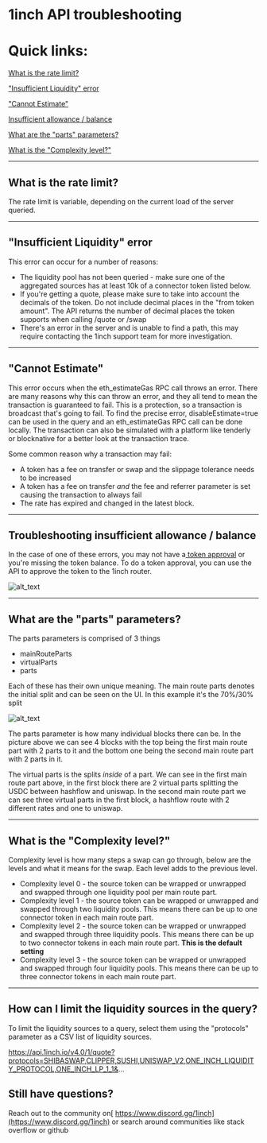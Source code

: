 <h1>1inch API troubleshooting</h1>


<h1>Quick links:</h1>


[What is the rate limit?](https://help.1inch.io/en/articles/5998758-1inch-api-troubleshooting#h_cdaa0dc28c)

["Insufficient Liquidity" error](https://help.1inch.io/en/articles/5998758-1inch-api-troubleshooting#h_26a92a140f)

["Cannot Estimate"](https://help.1inch.io/en/articles/5998758-1inch-api-troubleshooting#h_fdfd390620)

[Insufficient allowance / balance](https://help.1inch.io/en/articles/5998758-1inch-api-troubleshooting#h_57ea327d34)

[What are the "parts" parameters?](https://help.1inch.io/en/articles/5998758-1inch-api-troubleshooting#h_caa7c96bf6)

[What is the "Complexity level?"](https://help.1inch.io/en/articles/5998758-1inch-api-troubleshooting#h_f7a65b4db1)


---

<h2>What is the rate limit?</h2>


The rate limit is variable, depending on the current load of the server queried.


---

<h2>"Insufficient Liquidity" error</h2>


This error can occur for a number of reasons:



* The liquidity pool has not been queried - make sure one of the aggregated sources has at least 10k of a connector token listed below.
* If you're getting a quote, please make sure to take into account the decimals of the token. Do not include decimal places in the "from token amount". The API returns the number of decimal places the token supports when calling /quote or /swap
* There's an error in the server and is unable to find a path, this may require contacting the 1inch support team for more investigation.


---

<h2>"Cannot Estimate"</h2>


This error occurs when the eth_estimateGas RPC call throws an error. There are many reasons why this can throw an error, and they all tend to mean the transaction is guaranteed to fail. This is a protection, so a transaction is broadcast that's going to fail. To find the precise error, disableEstimate=true can be used in the query and an eth_estimateGas RPC call can be done locally. The transaction can also be simulated with a platform like tenderly or blocknative for a better look at the transaction trace.

Some common reason why a transaction may fail:



* A token has a fee on transfer or swap and the slippage tolerance needs to be increased
* A token has a fee on transfer _and_ the fee and referrer parameter is set causing the transaction to always fail
* The rate has expired and changed in the latest block.


---

<h2>Troubleshooting insufficient allowance / balance</h2>


In the case of one of these errors, you may not have a[ token approval](https://help.1inch.io/en/articles/6147312-token-approvals) or you're missing the token balance. To do a token approval, you can use the API to approve the token to the 1inch router.

![alt_text](images/insufficientAllowance.png "image_tooltip")

---

<h2>What are the "parts" parameters?</h2>


The parts parameters is comprised of 3 things



* mainRouteParts
* virtualParts
* parts

Each of these has their own unique meaning. The main route parts denotes the initial split and can be seen on the UI. In this example it's the 70%/30% split

![alt_text](images/routing.png "image_tooltip")

The parts parameter is how many individual blocks there can be. In the picture above we can see 4 blocks with the top being the first main route part with 2 parts to it and the bottom one being the second main route part with 2 parts in it.

The virtual parts is the splits _inside_ of a part. We can see in the first main route part above, in the first block there are 2 virtual parts splitting the USDC between hashflow and uniswap. In the second main route part we can see three virtual parts in the first block, a hashflow route with 2 different rates and one to uniswap.

---

<h2>What is the "Complexity level?"</h2>


Complexity level is how many steps a swap can go through, below are the levels and what it means for the swap. Each level adds to the previous level.



* Complexity level 0 - the source token can be wrapped or unwrapped and swapped through one liquidity pool per main route part.
* Complexity level 1 - the source token can be wrapped or unwrapped and swapped through two liquidity pools. This means there can be up to one connector token in each main route part.
* Complexity level 2 - the source token can be wrapped or unwrapped and swapped through three liquidity pools. This means there can be up to two connector tokens in each main route part. **This is the default setting**
* Complexity level 3 - the source token can be wrapped or unwrapped and swapped through four liquidity pools. This means there can be up to three connector tokens in each main route part.


---

<h2>How can I limit the liquidity sources in the query?</h2>


To limit the liquidity sources to a query, select them using the "protocols" parameter as a CSV list of liquidity sources.

https://api.1inch.io/v4.0/1/quote?protocols=SHIBASWAP,CLIPPER,SUSHI,UNISWAP_V2,ONE_INCH_LIQUIDITY_PROTOCOL,ONE_INCH_LP_1_1&...

<h2>Still have questions?</h2>


Reach out to the community on[ https://www.discord.gg/1inch](https://www.discord.gg/1inch) or search around communities like stack overflow or github